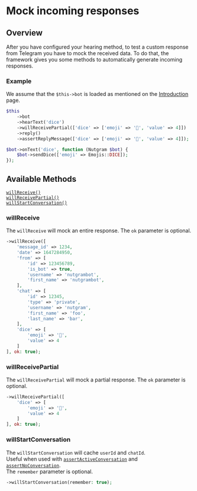 
# Mock incoming responses

## Overview

After you have configured your hearing method, to test a custom response from Telegram 
you have to mock the received data.
To do that, the framework gives you some methods to automatically generate incoming responses.

### Example
We assume that the `$this->bot` is loaded as mentioned on the [Introduction](introduction.md) page.

<Tabs>
<TabItem value="test" label="Test" default>

```php
$this
    ->bot
    ->hearText('dice')
    ->willReceivePartial(['dice' => ['emoji' => '🎲', 'value' => 4]])
    ->reply()
    ->assertReplyMessage(['dice' => ['emoji' => '🎲', 'value' => 4]]);
```

</TabItem>
<TabItem value="handler" label="Handler">

```php
$bot->onText('dice', function (Nutgram $bot) {
    $bot->sendDice(['emoji' => Emojis::DICE]);
});
```

</TabItem>
</Tabs>

## Available Methods

<div class="container">
    <div class="row">
        <div class="col col--6">
            <div><code><a href="#willReceive">willReceive()</a></code></div>
            <div><code><a href="#willReceivePartial">willReceivePartial()</a></code></div>
            <div><code><a href="#willStartConversation">willStartConversation()</a></code></div>
        </div>
    </div>
</div>

### willReceive
The `willReceive` will mock an entire response.
The `ok` parameter is optional.
```php
->willReceive([
    'message_id' => 1234,
    'date' => 1647284950,
    'from' => [
        'id' => 123456789,
        'is_bot' => true,
        'username' => 'nutgrambot',
        'first_name' => 'nutgrambot',
    ],
    'chat' => [
        'id' => 12345,
        'type' => 'private',
        'username' => 'nutgram',
        'first_name' => 'foo',
        'last_name' => 'bar',
    ],
    'dice' => [
        'emoji' => '🎲', 
        'value' => 4
    ]
], ok: true);
```

### willReceivePartial
The `willReceivePartial` will mock a partial response.
The `ok` parameter is optional.
```php
->willReceivePartial([
    'dice' => [
        'emoji' => '🎲', 
        'value' => 4
    ]
], ok: true);
```

### willStartConversation
The `willStartConversation` will cache `userId` and `chatId`.<br/>
Useful when used with [`assertActiveConversation`](asserting#assertactiveconversation) 
and [`assertNoConversation`](asserting#assertnoconversation).<br/>
The `remember` parameter is optional.
```php
->willStartConversation(remember: true);
```